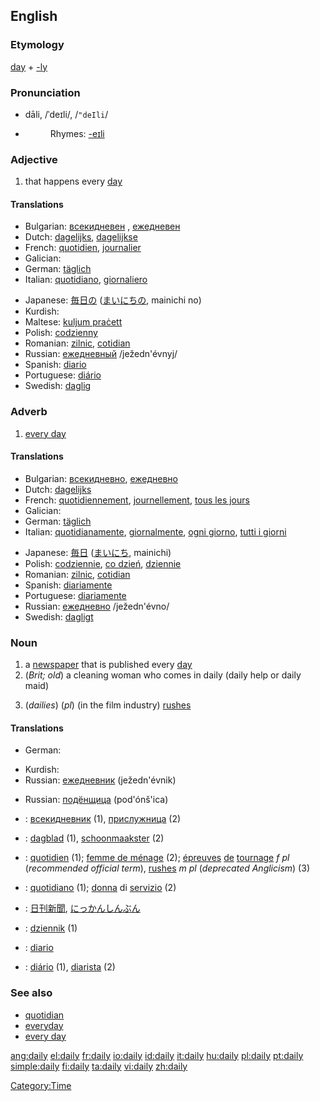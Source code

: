 ==English==

===Etymology===
[[day]] + [[-ly]]

===Pronunciation===
*dāli, /ˈdeɪli/, /<tt>"deIli</tt>/
*{{audio|en-us-daily.ogg|Audio (US)}}
*:Rhymes: [[Rhymes:English:-eɪli|-eɪli]]

===Adjective===
{{en-adj|-}}

# that happens every [[day]]

====Translations====
{{trans-top|that happens every day}}
*Bulgarian: [[всекидневен]] {{m}}, [[ежедневен]] {{m}}
*Dutch: [[dagelijks]], [[dagelijkse]]
*French: [[quotidien]], [[journalier]]
*Galician: {{trad|gl|diario}} {{m}} {{trad|gl|diaria}} {{f}}
*German: [[täglich]]
*Italian: [[quotidiano]], [[giornaliero]]
{{trans-mid}}
*Japanese: [[毎日の]] ([[まいにちの]], mainichi no)
*Kurdish: {{KUchar|[[ڕۆژانه‌]]}}
*Maltese: [[kuljum praċett]] 
*Polish: [[codzienny]]
*Romanian: [[zilnic]], [[cotidian]]
*Russian: [[ежедневный]] /ježedn'évnyj/
*Spanish: [[diario]]
*Portuguese: [[diário]]
*Swedish: [[daglig]]
{{trans-bottom}}

===Adverb===
{{en-adv|-}}

# [[every day]]

====Translations====
{{trans-top|---------}}
*Bulgarian: [[всекидневно]], [[ежедневно]]
*Dutch: [[dagelijks]]
*French: [[quotidiennement]], [[journellement]], [[tous les jours]]
*Galician: {{trad|gl|diariamente}} {{m}}
*German: [[täglich]]
*Italian: [[quotidianamente]], [[giornalmente]], [[ogni giorno]], [[tutti i giorni]]
{{trans-mid}}
*Japanese: [[毎日]] ([[まいにち]], mainichi)
*Polish: [[codziennie]], [[co dzień]], [[dziennie]]
*Romanian: [[zilnic]], [[cotidian]]
*Spanish: [[diariamente]]
*Portuguese: [[diariamente]]
*Russian: [[ежедневно]] /ježedn'évno/
*Swedish: [[dagligt]]
{{trans-bottom}}

===Noun===
{{en-noun|dailies}}

# a [[newspaper]] that is published every [[day]]
# (''Brit; old'') a cleaning woman who comes in daily (daily help or daily maid)
# {{US}} (''dailies'') (''pl'') (in the film industry) [[rushes]]

====Translations====
{{trans-top|a newspaper that is published every day}}
*German: {{t|de|Tageszeitung|f}}
{{trans-mid}}
*Kurdish: {{KUchar|[[ڕۆژنامه‌]]}}
*Russian: [[ежедневник]] (ježedn'évnik) {{m}}
{{trans-bottom}}

{{trans-top|(''Brit; old'') a cleaning woman who comes in daily (daily help or daily maid)}}
{{trans-mid}}
*Russian: [[подёнщица]] (pod'ónš'ica) {{f}}
{{trans-bottom}}

{{trans-top|(''US'') (''dailies'') (''pl'') (in the film industry) rushes}}
{{trans-mid}}
{{trans-bottom}}

{{checktrans}}
{{top}}
*{{ttbc|Bulgarian}}: [[всекидневник]] {{m}} (1), [[прислужница]] {{f}} (2)
*{{ttbc|Dutch}}: [[dagblad]] {{n}} (1), [[schoonmaakster]] {{f}} (2)
*{{ttbc|French}}: [[quotidien]] {{m}} (1); [[femme de ménage]] {{f}} (2); [[épreuves]] [[de]] [[tournage]] ''f pl'' (''recommended official term''), [[rushes]] ''m pl'' (''deprecated Anglicism'') (3)
{{mid}}
*{{ttbc|Italian}}: [[quotidiano]] {{m}} (1); [[donna]] di [[servizio]] {{f}} (2)
*{{ttbc|Japanese}}: [[日刊新聞]], [[にっかんしんぶん]]
*{{ttbc|Polish}}: [[dziennik]] {{m}} (1)
*{{ttbc|Spanish}}: [[diario]] {{m}}
*{{ttbc|Portuguese}}: [[diário]] {{m}} (1), [[diarista]] {{f}} (2)
{{bottom}}

===See also===
*[[quotidian]]
*[[everyday]]
*[[every day]]

[[Category:Time]]

[[ang:daily]]
[[el:daily]]
[[fr:daily]]
[[io:daily]]
[[id:daily]]
[[it:daily]]
[[hu:daily]]
[[pl:daily]]
[[pt:daily]]
[[simple:daily]]
[[fi:daily]]
[[ta:daily]]
[[vi:daily]]
[[zh:daily]]